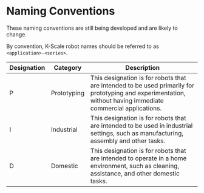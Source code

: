 
# Naming Conventions

<Callout type="warning" emoji="⚠️">
These naming conventions are still being developed and are likely to change.
</Callout>

By convention, K-Scale robot names should be referred to as `<application>-<series>`.

| Designation | Category | Description |
|-------------|----------|-------------|
| P | Prototyping | This designation is for robots that are intended to be used primarily for prototyping and experimentation, without having immediate commercial applications. |
| I | Industrial | This designation is for robots that are intended to be used in industrial settings, such as manufacturing, assembly and other tasks.
| D | Domestic | This designation is for robots that are intended to operate in a home environment, such as cleaning, assistance, and other domestic tasks. |
